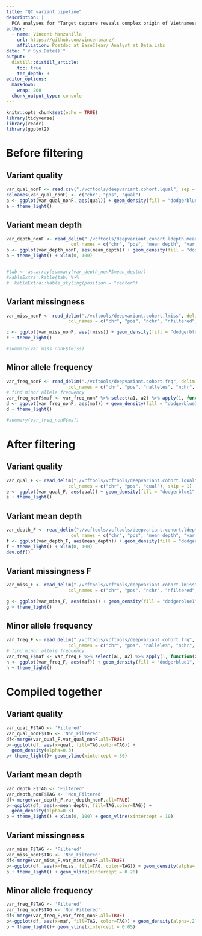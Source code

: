 ```yaml
---
title: "QC variant pipeline"
description: |
  PCA analyses for "Target capture reveals complex origin of Vietnamese ginseng"
author:
  - name: Vincent Manzanilla 
    url: https://github.com/vincentmanz/
    affiliation: Postdoc at BaseClear/ Analyst at Data.Labs
date: "`r Sys.Date()`"
output:
  distill::distill_article:
    toc: true
    toc_depth: 3
editor_options: 
  markdown: 
    wrap: 200
  chunk_output_type: console
---
```


```r
knitr::opts_chunk$set(echo = TRUE)
library(tidyverse)
library(readr)
library(ggplot2)

```

# Before filtering

## Variant quality

```r

var_qual_nonF <- read.csv("./vcftools/deepvariant.cohort.lqual", sep = "\t")
colnames(var_qual_nonF) <- c("chr", "pos", "qual")
a <- ggplot(var_qual_nonF, aes(qual)) + geom_density(fill = "dodgerblue1", colour = "black", alpha = 0.3)
a + theme_light()
```

## Variant mean depth

```r
var_depth_nonF <- read_delim("./vcftools/deepvariant.cohort.ldepth.mean", delim = "\t",
                        col_names = c("chr", "pos", "mean_depth", "var_depth_nonF"), skip = 1)
b <- ggplot(var_depth_nonF, aes(mean_depth)) + geom_density(fill = "dodgerblue1", colour = "black", alpha = 0.3)
b + theme_light() + xlim(0, 100)


#tab <- as.array(summary(var_depth_nonF$mean_depth))
#kableExtra::kable(tab) %>%
#  kableExtra::kable_styling(position = "center")

```

## Variant missingness

```r
var_miss_nonF <- read_delim("./vcftools/deepvariant.cohort.lmiss", delim = "\t",
                       col_names = c("chr", "pos", "nchr", "nfiltered", "nmiss", "fmiss"), skip = 1)

c <- ggplot(var_miss_nonF, aes(fmiss)) + geom_density(fill = "dodgerblue1", colour = "black", alpha = 0.3)
c + theme_light()

#summary(var_miss_nonF$fmiss)
```

## Minor allele frequency

```r

var_freq_nonF <- read_delim("./vcftools/deepvariant.cohort.frq", delim = "\t",
                       col_names = c("chr", "pos", "nalleles", "nchr", "a1", "a2"), skip = 1)
# find minor allele frequency
var_freq_nonF$maf <- var_freq_nonF %>% select(a1, a2) %>% apply(1, function(z) min(z))
d <- ggplot(var_freq_nonF, aes(maf)) + geom_density(fill = "dodgerblue1", colour = "black", alpha = 0.3)
d + theme_light()

#summary(var_freq_nonF$maf)
```

# After filtering

## Variant quality

```r
var_qual_F <- read_delim("./vcftools/vcftools/deepvariant.cohort.lqual", delim = "\t",
                       col_names = c("chr", "pos", "qual"), skip = 1)
e <- ggplot(var_qual_F, aes(qual)) + geom_density(fill = "dodgerblue1", colour = "black", alpha = 0.3)
e + theme_light()
```

## Variant mean depth

```r
var_depth_F <- read_delim("./vcftools/vcftools/deepvariant.cohort.ldepth.mean", delim = "\t",
                        col_names = c("chr", "pos", "mean_depth", "var_depth"), skip = 1)
f <- ggplot(var_depth_F, aes(mean_depth)) + geom_density(fill = "dodgerblue1", colour = "black", alpha = 0.3)
f + theme_light() + xlim(0, 100)
dev.off()
```

## Variant missingness F
```r
var_miss_F <- read_delim("./vcftools/vcftools/deepvariant.cohort.lmiss", delim = "\t",
                       col_names = c("chr", "pos", "nchr", "nfiltered", "nmiss", "fmiss"), skip = 1)

g <- ggplot(var_miss_F, aes(fmiss)) + geom_density(fill = "dodgerblue1", colour = "black", alpha = 0.3)
g + theme_light()
```

## Minor allele frequency

```r
var_freq_F <- read_delim("./vcftools/vcftools/deepvariant.cohort.frq", delim = "\t",
                       col_names = c("chr", "pos", "nalleles", "nchr", "a1", "a2"), skip = 1)
# find minor allele frequency
var_freq_F$maf <- var_freq_F %>% select(a1, a2) %>% apply(1, function(z) min(z))
h <- ggplot(var_freq_F, aes(maf)) + geom_density(fill = "dodgerblue1", colour = "black", alpha = 0.3)
h + theme_light()
```

# Compiled together

## Variant quality 
```r
var_qual_F$TAG <- 'Filtered'
var_qual_nonF$TAG <- 'Non_Filtered'
df<-merge(var_qual_F,var_qual_nonF,all=TRUE)      
p<-ggplot(df, aes(x=qual, fill=TAG,color=TAG)) +
  geom_density(alpha=0.3)
p+ theme_light()+ geom_vline(xintercept = 30)
```


## Variant mean depth
```r
var_depth_F$TAG <- 'Filtered'
var_depth_nonF$TAG <- 'Non_Filtered'
df<-merge(var_depth_F,var_depth_nonF,all=TRUE)      
p<-ggplot(df, aes(x=mean_depth, fill=TAG,color=TAG)) +
  geom_density(alpha=0.3)
p + theme_light() + xlim(0, 100) + geom_vline(xintercept = 10)
```

## Variant missingness
```r
var_miss_F$TAG <- 'Filtered' 
var_miss_nonF$TAG <- 'Non_Filtered'
df<-merge(var_miss_F,var_miss_nonF,all=TRUE)      
p<-ggplot(df, aes(x=fmiss, fill=TAG, color=TAG)) + geom_density(alpha=.2) 
p + theme_light() + geom_vline(xintercept = 0.20)
```

## Minor allele frequency
```r
var_freq_F$TAG <- 'Filtered' 
var_freq_nonF$TAG <- 'Non_Filtered'
df<-merge(var_freq_F,var_freq_nonF,all=TRUE)      
p<-ggplot(df, aes(x=maf, fill=TAG, color=TAG)) + geom_density(alpha=.2) 
p + theme_light()+ geom_vline(xintercept = 0.05)
```



